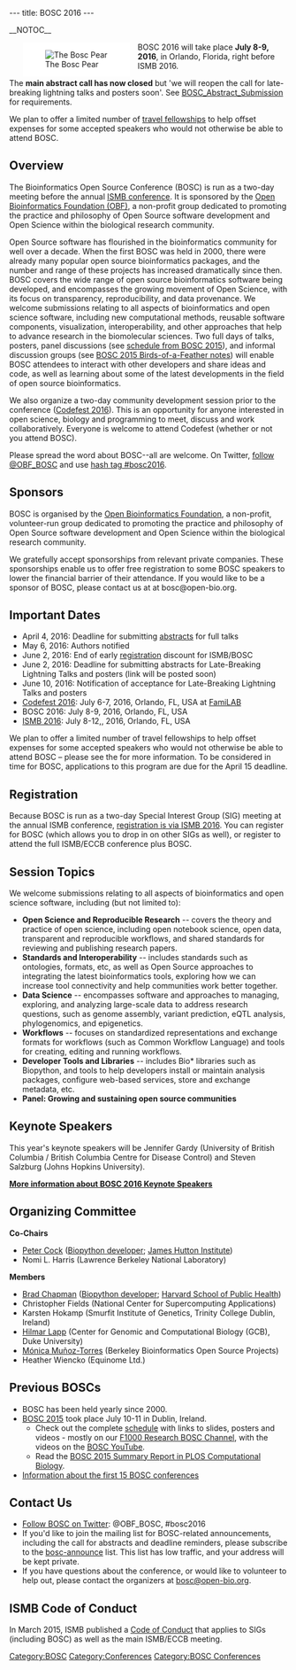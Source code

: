 ---
title: BOSC 2016
---

__NOTOC__

<div style="float:left; maxwidth: 180px; margin-left:25px; margin-right:15px; background-color: #FFFFFF">[[Image:Pear.png|left|The Bosc Pear]]</div>

BOSC 2016 will take place '''July 8-9, 2016''', in Orlando, Florida, right before ISMB 2016.

The '''main abstract call has now closed''' but 'we will reopen the call for late-breaking lightning talks and posters soon'. See [[BOSC_Abstract_Submission]] for requirements.
 
We plan to offer a limited number of [https://news.obf.io/2016/03/01/obf-travel-fellowship-program/ travel fellowships]  to help offset expenses for some accepted speakers who would not otherwise be able to attend BOSC.

== Overview ==

The Bioinformatics Open Source Conference (BOSC) is run as a two-day meeting before the annual [http://www.iscb.org/ismb2016 ISMB conference]. It is sponsored by the [[Main_Page|Open Bioinformatics Foundation (OBF)]], a non-profit group dedicated to promoting the practice and philosophy of Open Source software development and Open Science within the biological research community. 

Open Source software has flourished in the bioinformatics community for well over a decade. When the first BOSC was held in 2000, there were already many popular open source bioinformatics packages, and the number and range of these projects has increased dramatically since then. BOSC covers the wide range of open source bioinformatics software being developed, and encompasses the growing movement of Open Science, with its focus on transparency, reproducibility, and data provenance.  We welcome submissions relating to all aspects of bioinformatics and open science software, including new computational methods, reusable software components, visualization, interoperability, and other approaches that help to advance research in the biomolecular sciences. Two full days of talks, posters, panel discussions (see [[BOSC 2015 Schedule|schedule from BOSC 2015]]), and informal discussion groups (see [https://docs.google.com/document/d/1yaSjWEZzwiAk6jUiKVk_pbmru1uCJuGbgITIyI3kmfI/edit# BOSC 2015 Birds-of-a-Feather notes]) will enable BOSC attendees to interact with other developers and share ideas and code, as well as learning about some of the latest developments in the field of open source bioinformatics.

We also organize a two-day community development session prior to the conference ([[Codefest 2016]]). This is an opportunity for anyone interested in open science, biology and programming to meet, discuss and work collaboratively. Everyone is welcome to attend Codefest (whether or not you attend BOSC).

Please spread the word about BOSC--all are welcome. On Twitter, [https://twitter.com/OBF_BOSC follow @OBF_BOSC] and use [https://twitter.com/search?q=%23BOSC2016 hash tag #bosc2016].

== Sponsors ==

BOSC is organised by the [[Main_Page|Open Bioinformatics Foundation]], a non-profit, volunteer-run group dedicated to promoting the practice and philosophy of Open Source software development and Open Science within the biological research community.

We gratefully accept sponsorships from relevant private companies. These sponsorships enable us to offer free registration to some BOSC speakers to lower the financial barrier of their attendance.
If you would like to be a sponsor of BOSC, please contact us at at bosc@open-bio.org.

== Important Dates ==

* April 4, 2016: Deadline for submitting [[BOSC_Abstract_Submission|abstracts]] for full talks
* May 6, 2016: Authors notified
* June 2, 2016: End of early [https://www.iscb.org/ismb2016-registration registration] discount for ISMB/BOSC 
* June 2, 2016: Deadline for submitting abstracts for Late-Breaking Lightning Talks and posters (link will be posted soon)
* June 10, 2016: Notification of acceptance for Late-Breaking Lightning Talks and posters
* [[Codefest 2016]]: July 6-7, 2016, Orlando, FL, USA at [https://familab.org/ FamiLAB]
* BOSC 2016: July 8-9, 2016, Orlando, FL, USA
* [https://www.iscb.org/ismb2016 ISMB 2016]: July 8-12,, 2016, Orlando, FL, USA

We plan to offer a limited number of travel fellowships to help offset expenses for some accepted speakers who would not otherwise be able to attend BOSC – please see the for more information. To be considered in time for BOSC, applications to this program are due for the April 15 deadline.

== Registration ==

Because BOSC is run as a two-day Special Interest Group (SIG) meeting at the annual ISMB conference, [https://www.iscb.org/ismb2016 registration is via ISMB 2016]. You can register for BOSC (which allows you to drop in on other SIGs as well), or register to attend the full ISMB/ECCB conference plus BOSC.

== Session Topics ==
We welcome submissions relating to all aspects of bioinformatics and open science software, including (but not limited to):
* '''Open Science and Reproducible Research''' -- covers the theory and practice of open science, including open notebook science, open data, transparent and reproducible workflows, and shared standards for reviewing and publishing research papers.
* '''Standards and Interoperability''' -- includes standards such as ontologies, formats, etc, as well as Open Source approaches to integrating the latest bioinformatics tools, exploring how we can increase tool connectivity and help communities work better together.
* '''Data Science''' -- encompasses software and approaches to managing, exploring, and analyzing large-scale data to address research questions, such as genome assembly, variant prediction, eQTL analysis, phylogenomics, and epigenetics.
* '''Workflows''' -- focuses on standardized representations and exchange formats for workflows (such as Common Workflow Language) and tools for creating, editing and running workflows.
* '''Developer Tools and Libraries''' -- includes Bio* libraries such as Biopython, and tools to help developers install or maintain analysis packages, configure web-based services, store and exchange metadata, etc.
* '''Panel: Growing and sustaining open source communities'''

== Keynote Speakers ==

This year's keynote speakers will be Jennifer Gardy (University of British Columbia / British Columbia Centre for Disease Control) and Steven Salzburg (Johns Hopkins University).

'''[[BOSC_2016_Keynote_Speakers|More information about BOSC 2016 Keynote Speakers]]'''

== Organizing Committee ==

'''Co-Chairs'''

* [http://www.scri.ac.uk/staff/petercock Peter Cock] ([http://biopython.org Biopython developer]; [http://www.hutton.ac.uk James Hutton Institute])
* Nomi L. Harris (Lawrence Berkeley National Laboratory)

'''Members'''

* [http://bcbio.wordpress.com Brad Chapman] ([http://biopython.org Biopython developer]; [http://compbio.sph.harvard.edu/chb/ Harvard School of Public Health])
* Christopher Fields (National Center for Supercomputing Applications)
* Karsten Hokamp (Smurfit Institute of Genetics, Trinity College Dublin, Ireland)
* [http://www.bioperl.org/wiki/Hilmar_Lapp Hilmar Lapp] (Center for Genomic and Computational Biology (GCB), Duke University)
* [http://berkeleybop.org/person/monica-munoz-torres Mónica Muñoz-Torres]  (Berkeley Bioinformatics Open Source Projects)
* Heather Wiencko (Equinome Ltd.)

== Previous BOSCs ==

* BOSC has been held yearly since 2000.
* [[BOSC 2015]] took place July 10-11 in Dublin, Ireland.
** Check out the complete [[BOSC_2015_Schedule|schedule]] with links to slides, posters and videos - mostly on our [http://f1000research.com/channels/BOSC F1000 Research BOSC Channel], with the videos on the [https://www.youtube.com/playlist?list=PLir-OOQiOhXbENjAIFF-JZ0WodnysPqfh BOSC YouTube].
** Read the [http://journals.plos.org/ploscompbiol/article?id=10.1371/journal.pcbi.1004691 BOSC 2015 Summary Report in PLOS Computational Biology].  
* [[Past BOSC conferences | Information about the first 15 BOSC conferences]]

== Contact Us ==

* [https://twitter.com/OBF_BOSC Follow BOSC on Twitter]: @OBF_BOSC, #bosc2016
* If you'd like to join the mailing list for BOSC-related announcements, including the call for abstracts and deadline reminders, please subscribe to the [http://lists.open-bio.org/mailman/listinfo/bosc-announce bosc-announce] list.  This list has low traffic, and your address will be kept private.
* If you have questions about the conference, or would like to volunteer to help out, please contact the organizers at [mailto:bosc@open-bio.org bosc@open-bio.org].

== ISMB Code of Conduct ==

In March 2015, ISMB published a [http://www.iscb.org/ismbeccb2015-general-info/ismbeccb2015-coc Code of Conduct] that applies to SIGs (including BOSC) as well as the main ISMB/ECCB meeting.

[[Category:BOSC]] [[Category:Conferences]]
[[Category:BOSC Conferences]]